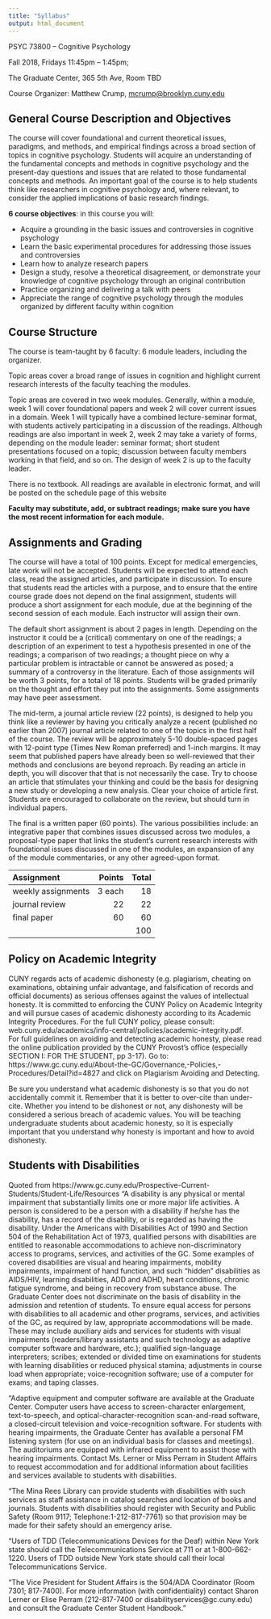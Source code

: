```yaml
---
title: "Syllabus"
output: html_document
---
```


PSYC 73800 – Cognitive Psychology

Fall 2018, Fridays 11:45pm – 1:45pm;

The Graduate Center, 365 5th Ave, Room TBD

Course Organizer:  Matthew Crump, [mcrump@brooklyn.cuny.edu](mcrump@brooklyn.cuny.edu)



## General Course Description and Objectives

The course will cover foundational and current theoretical issues, paradigms, and methods, and empirical findings across a broad section of topics in cognitive psychology.  Students will acquire an understanding of the fundamental concepts and methods in cognitive psychology and the present-day questions and issues that are related to those fundamental concepts and methods.  An important goal of the course is to help students think like researchers in cognitive psychology and, where relevant, to consider the applied implications of basic research findings.

**6 course objectives**: in this course you will:

- Acquire a grounding in the basic issues and controversies in cognitive psychology
- Learn the basic experimental procedures for addressing those issues and controversies
- Learn how to analyze research papers
- Design a study, resolve a theoretical disagreement, or demonstrate your knowledge of cognitive psychology through an original contribution
- Practice organizing and delivering a talk with peers
- Appreciate the range of cognitive psychology through the modules organized by different faculty within cognition


## Course Structure

The course is team-taught by 6 faculty:  6 module leaders, including the organizer. 

Topic areas cover a broad range of issues in cognition and highlight current research interests of the faculty teaching the modules.

Topic areas are covered in two week modules. Generally, within a module, week 1 will cover foundational papers and week 2 will cover current issues in a domain.  Week 1 will typically have a combined lecture-seminar format, with students actively participating in a discussion of the readings.  Although readings are also important in week 2, week 2 may take a variety of forms, depending on the module leader:  seminar format; short student presentations focused on a topic; discussion between faculty members working in that field, and so on.  The design of week 2 is up to the faculty leader.

There is no textbook.  All readings are available in electronic format, and will be posted on the schedule page of this website

**Faculty may substitute, add, or subtract readings; make sure you have the most recent information for each module.**

## Assignments and Grading

The course will have a total of 100 points.  Except for medical emergencies, late work will not be accepted.  Students will be expected to attend each class, read the assigned articles, and participate in discussion.  To ensure that students read the articles with a purpose, and to ensure that the entire course grade does not depend on the final assignment, students will produce a short assignment for each module, due at the beginning of the second session of each module.  Each instructor will assign their own.

The default short assignment is about 2 pages in length. Depending on the instructor it could be a (critical) commentary on one of the readings; a description of an experiment to test a hypothesis presented in one of the readings; a comparison of two readings; a thought piece on why a particular problem is intractable or cannot be answered as posed; a summary of a controversy in the literature.  Each of those assignments will be worth 3 points, for a total of 18 points.  Students will be graded primarily on the thought and effort they put into the assignments.  Some assignments may have peer assessment.

The mid-term, a journal article review (22 points), is designed to help you think like a reviewer by having you critically analyze a recent (published no earlier than 2007) journal article related to one of the topics in the first half of the course.  The review will be approximately 5-10 double-spaced pages with 12-point type (Times New Roman preferred) and 1-inch margins.  It may seem that published papers have already been so well-reviewed that their methods and conclusions are beyond reproach.  By reading an article in depth, you will discover that that is not necessarily the case.  Try to choose an article that stimulates your thinking and could be the basis for designing a new study or developing a new analysis.  Clear your choice of article first.  Students are encouraged to collaborate on the review, but should turn in individual papers.

The final is a written paper (60 points).  The various possibilities include:  an integrative paper that combines issues discussed across two modules, a proposal-type paper that links the student's current research interests with foundational issues discussed in one of the modules, an expansion of any of the module commentaries, or any other agreed-upon format.

| Assignment |  Points| Total|
|:----------|--------:|-------:|
| weekly assignments| 3 each | 18|
| journal review  |  22 | 22|
|final paper| 60 | 60|
|||100|

## Policy on Academic Integrity

CUNY regards acts of academic dishonesty (e.g. plagiarism, cheating on examinations, obtaining unfair advantage, and falsification of records and official documents) as serious offenses against the values of intellectual honesty. It is committed to enforcing the CUNY Policy on Academic Integrity and will pursue cases of academic dishonesty according to its Academic Integrity Procedures.  For the full CUNY policy, please consult:  web.cuny.edu/academics/info-central/policies/academic-integrity.pdf.  
For full guidelines on avoiding and detecting academic honesty, please read the online publication provided by the CUNY Provost’s office (especially SECTION I: FOR THE STUDENT, pp 3-17).  Go to:  https://www.gc.cuny.edu/About-the-GC/Governance,-Policies,-Procedures/Detail?id=4827 and click on Plagiarism Avoiding and Detecting.  

Be sure you understand what academic dishonesty is so that you do not accidentally commit it. Remember that it is better to over-cite than under-cite.  Whether you intend to be dishonest or not, any dishonesty will be considered a serious breach of academic values.  You will be teaching undergraduate students about academic honesty, so it is especially important that you understand why honesty is important and how to avoid dishonesty.


## Students with Disabilities

Quoted from https://www.gc.cuny.edu/Prospective-Current-Students/Student-Life/Resources 
"A disability is any physical or mental impairment that substantially limits one or more major life activities. A person is considered to be a person with a disability if he/she has the disability, has a record of the disability, or is regarded as having the disability. Under the Americans with Disabilities Act of 1990 and Section 504 of the Rehabilitation Act of 1973, qualified persons with disabilities are entitled to reasonable accommodations to achieve non-discriminatory access to programs, services, and activities of the GC. Some examples of covered disabilities are visual and hearing impairments, mobility impairments, impairment of hand function, and such “hidden” disabilities as AIDS/HIV, learning disabilities, ADD and ADHD, heart conditions, chronic fatigue syndrome, and being in recovery from substance abuse. The Graduate Center does not discriminate on the basis of disability in the admission and retention of students. To ensure equal access for persons with disabilities to all academic and other programs, services, and activities of the GC, as required by law, appropriate accommodations will be made. These may include auxiliary aids and services for students with visual impairments (readers/library assistants and such technology as adaptive computer software and hardware, etc.); qualified sign-language interpreters; scribes; extended or divided time on examinations for students with learning disabilities or reduced physical stamina; adjustments in course load when appropriate; voice-recognition software; use of a computer for exams; and taping classes.

"Adaptive equipment and computer software are available at the Graduate Center. Computer users have access to screen-character enlargement, text-to-speech, and optical-character-recognition scan-and-read software, a closed-circuit television and voice-recognition software. For students with hearing impairments, the Graduate Center has available a personal FM listening system (for use on an individual basis for classes and meetings). The auditoriums are equipped with infrared equipment to assist those with hearing impairments. Contact Ms. Lerner or Miss Perram in Student Affairs to request accommodation and for additional information about facilities and services available to students with disabilities.

"The Mina Rees Library can provide students with disabilities with such services as staff assistance in catalog searches and location of books and journals.
Students with disabilities should register with Security and Public Safety (Room 9117; Telephone:1-212-817-7761) so that provision may be made for their safety should an emergency arise.

"Users of TDD (Telecommunications Devices for the Deaf) within New York state should call the Telecommunications Service at 711 or at 1-800-662-1220. Users of TDD outside New York state should call their local Telecommunications Service.

"The Vice President for Student Affairs is the 504/ADA Coordinator (Room 7301; 817-7400). For more information (with confidentiality) contact Sharon Lerner or Elise Perram (212-817-7400 or disabilityservices@gc.cuny.edu) and consult the Graduate Center Student Handbook."





